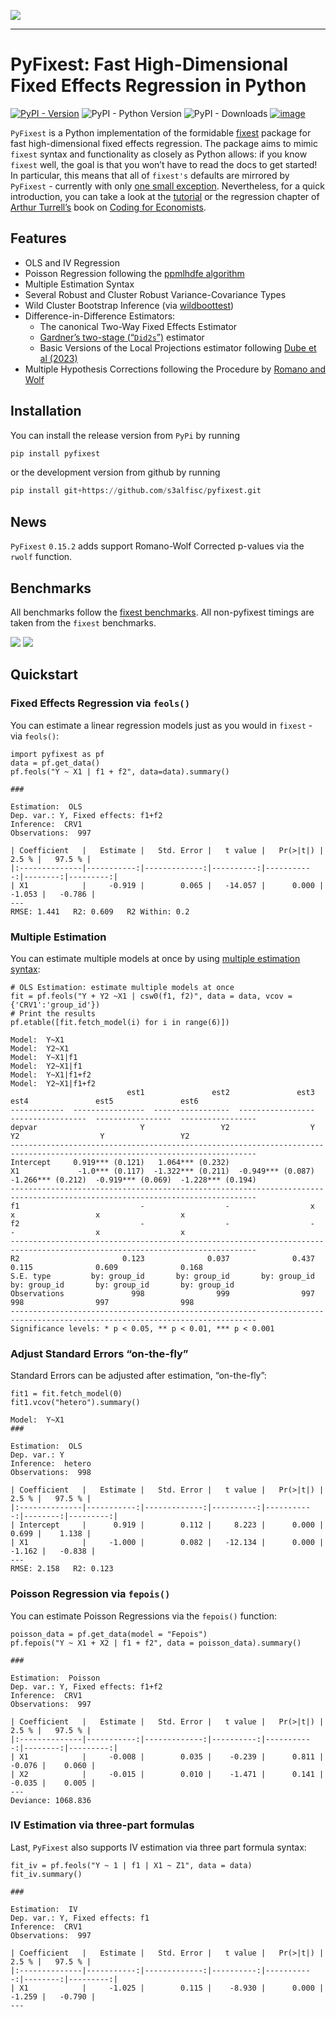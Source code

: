 ![](figures/pyfixest-logo.png)

------------------------------------------------------------------------

# PyFixest: Fast High-Dimensional Fixed Effects Regression in Python

[![PyPI -
Version](https://img.shields.io/pypi/v/pyfixest.svg)](https://pypi.org/project/pyfixest/)
![PyPI - Python
Version](https://img.shields.io/pypi/pyversions/pyfixest.svg) ![PyPI -
Downloads](https://img.shields.io/pypi/dm/pyfixest.png)
[![image](https://codecov.io/gh/s3alfisc/pyfixest/branch/master/graph/badge.svg)](https://codecov.io/gh/s3alfisc/pyfixest)

`PyFixest` is a Python implementation of the formidable
[fixest](https://github.com/lrberge/fixest) package for fast
high-dimensional fixed effects regression. The package aims to mimic
`fixest` syntax and functionality as closely as Python allows: if you
know `fixest` well, the goal is that you won't have to read the docs to
get started! In particular, this means that all of `fixest's` defaults
are mirrored by `PyFixest` - currently with only [one small
exception](https://github.com/s3alfisc/pyfixest/issues/260).
Nevertheless, for a quick introduction, you can take a look at the
[tutorial](https://s3alfisc.github.io/pyfixest/quickstart/) or the
regression chapter of [Arthur Turrell's](https://github.com/aeturrell)
book on [Coding for
Economists](https://aeturrell.github.io/coding-for-economists/econmt-regression.html#imports).

## Features

-   OLS and IV Regression
-   Poisson Regression following the [ppmlhdfe algorithm](https://journals.sagepub.com/doi/full/10.1177/1536867X20909691)
-   Multiple Estimation Syntax
-   Several Robust and Cluster Robust Variance-Covariance Types
-   Wild Cluster Bootstrap Inference (via
    [wildboottest](https://github.com/s3alfisc/wildboottest))
-   Difference-in-Difference Estimators:
    -   The canonical Two-Way Fixed Effects Estimator
    -   [Gardner's two-stage
        ("`Did2s`")](https://jrgcmu.github.io/2sdd_current.pdf)
        estimator
    -   Basic Versions of the Local Projections estimator following
        [Dube et al (2023)](https://www.nber.org/papers/w31184)
- Multiple Hypothesis Corrections following the Procedure by [Romano and Wolf](https://journals.sagepub.com/doi/pdf/10.1177/1536867X20976314)

## Installation

You can install the release version from `PyPi` by running

``` py
pip install pyfixest
```

or the development version from github by running

``` py
pip install git+https://github.com/s3alfisc/pyfixest.git
```

## News

`PyFixest` `0.15.2` adds support Romano-Wolf Corrected p-values via the `rwolf` function.

## Benchmarks

All benchmarks follow the [fixest
benchmarks](https://github.com/lrberge/fixest/tree/master/_BENCHMARK).
All non-pyfixest timings are taken from the `fixest` benchmarks.

![](figures/benchmarks_ols.svg)
![](figures/benchmarks_poisson.svg)

## Quickstart

### Fixed Effects Regression via `feols()`

You can estimate a linear regression models just as you would in
`fixest` - via `feols()`:

::: {.cell execution_count="1"}
``` .python
import pyfixest as pf
data = pf.get_data()
pf.feols("Y ~ X1 | f1 + f2", data=data).summary()
```

::: {.cell-output .cell-output-display}
```{=html}
            <div id="QL9rAO"></div>
            <script type="text/javascript" data-lets-plot-script="library">
                if(!window.letsPlotCallQueue) {
                    window.letsPlotCallQueue = [];
                };
                window.letsPlotCall = function(f) {
                    window.letsPlotCallQueue.push(f);
                };
                (function() {
                    var script = document.createElement("script");
                    script.type = "text/javascript";
                    script.src = "https://cdn.jsdelivr.net/gh/JetBrains/lets-plot@v4.2.0/js-package/distr/lets-plot.min.js";
                    script.onload = function() {
                        window.letsPlotCall = function(f) {f();};
                        window.letsPlotCallQueue.forEach(function(f) {f();});
                        window.letsPlotCallQueue = [];

                    };
                    script.onerror = function(event) {
                        window.letsPlotCall = function(f) {};    // noop
                        window.letsPlotCallQueue = [];
                        var div = document.createElement("div");
                        div.style.color = 'darkred';
                        div.textContent = 'Error loading Lets-Plot JS';
                        document.getElementById("QL9rAO").appendChild(div);
                    };
                    var e = document.getElementById("QL9rAO");
                    e.appendChild(script);
                })()
            </script>

```
:::

::: {.cell-output .cell-output-stdout}
    ###

    Estimation:  OLS
    Dep. var.: Y, Fixed effects: f1+f2
    Inference:  CRV1
    Observations:  997

    | Coefficient   |   Estimate |   Std. Error |   t value |   Pr(>|t|) |   2.5 % |   97.5 % |
    |:--------------|-----------:|-------------:|----------:|-----------:|--------:|---------:|
    | X1            |     -0.919 |        0.065 |   -14.057 |      0.000 |  -1.053 |   -0.786 |
    ---
    RMSE: 1.441   R2: 0.609   R2 Within: 0.2
:::
:::

### Multiple Estimation

You can estimate multiple models at once by using [multiple estimation
syntax](https://aeturrell.github.io/coding-for-economists/econmt-regression.html#multiple-regression-models):

::: {.cell execution_count="2"}
``` .python
# OLS Estimation: estimate multiple models at once
fit = pf.feols("Y + Y2 ~X1 | csw0(f1, f2)", data = data, vcov = {'CRV1':'group_id'})
# Print the results
pf.etable([fit.fetch_model(i) for i in range(6)])
```

::: {.cell-output .cell-output-stdout}
    Model:  Y~X1
    Model:  Y2~X1
    Model:  Y~X1|f1
    Model:  Y2~X1|f1
    Model:  Y~X1|f1+f2
    Model:  Y2~X1|f1+f2
                              est1               est2               est3               est4               est5               est6
    ------------  ----------------  -----------------  -----------------  -----------------  -----------------  -----------------
    depvar                       Y                 Y2                  Y                 Y2                  Y                 Y2
    -----------------------------------------------------------------------------------------------------------------------------
    Intercept     0.919*** (0.121)   1.064*** (0.232)
    X1             -1.0*** (0.117)  -1.322*** (0.211)  -0.949*** (0.087)  -1.266*** (0.212)  -0.919*** (0.069)  -1.228*** (0.194)
    -----------------------------------------------------------------------------------------------------------------------------
    f1                           -                  -                  x                  x                  x                  x
    f2                           -                  -                  -                  -                  x                  x
    -----------------------------------------------------------------------------------------------------------------------------
    R2                       0.123              0.037              0.437              0.115              0.609              0.168
    S.E. type         by: group_id       by: group_id       by: group_id       by: group_id       by: group_id       by: group_id
    Observations               998                999                997                998                997                998
    -----------------------------------------------------------------------------------------------------------------------------
    Significance levels: * p < 0.05, ** p < 0.01, *** p < 0.001
:::
:::

### Adjust Standard Errors "on-the-fly"

Standard Errors can be adjusted after estimation, "on-the-fly":

::: {.cell execution_count="3"}
``` .python
fit1 = fit.fetch_model(0)
fit1.vcov("hetero").summary()
```

::: {.cell-output .cell-output-stdout}
    Model:  Y~X1
    ###

    Estimation:  OLS
    Dep. var.: Y
    Inference:  hetero
    Observations:  998

    | Coefficient   |   Estimate |   Std. Error |   t value |   Pr(>|t|) |   2.5 % |   97.5 % |
    |:--------------|-----------:|-------------:|----------:|-----------:|--------:|---------:|
    | Intercept     |      0.919 |        0.112 |     8.223 |      0.000 |   0.699 |    1.138 |
    | X1            |     -1.000 |        0.082 |   -12.134 |      0.000 |  -1.162 |   -0.838 |
    ---
    RMSE: 2.158   R2: 0.123
:::
:::

### Poisson Regression via `fepois()`

You can estimate Poisson Regressions via the `fepois()` function:

::: {.cell execution_count="4"}
``` .python
poisson_data = pf.get_data(model = "Fepois")
pf.fepois("Y ~ X1 + X2 | f1 + f2", data = poisson_data).summary()
```

::: {.cell-output .cell-output-stdout}
    ###

    Estimation:  Poisson
    Dep. var.: Y, Fixed effects: f1+f2
    Inference:  CRV1
    Observations:  997

    | Coefficient   |   Estimate |   Std. Error |   t value |   Pr(>|t|) |   2.5 % |   97.5 % |
    |:--------------|-----------:|-------------:|----------:|-----------:|--------:|---------:|
    | X1            |     -0.008 |        0.035 |    -0.239 |      0.811 |  -0.076 |    0.060 |
    | X2            |     -0.015 |        0.010 |    -1.471 |      0.141 |  -0.035 |    0.005 |
    ---
    Deviance: 1068.836
:::
:::

### IV Estimation via three-part formulas

Last, `PyFixest` also supports IV estimation via three part formula
syntax:

::: {.cell execution_count="5"}
``` .python
fit_iv = pf.feols("Y ~ 1 | f1 | X1 ~ Z1", data = data)
fit_iv.summary()
```

::: {.cell-output .cell-output-stdout}
    ###

    Estimation:  IV
    Dep. var.: Y, Fixed effects: f1
    Inference:  CRV1
    Observations:  997

    | Coefficient   |   Estimate |   Std. Error |   t value |   Pr(>|t|) |   2.5 % |   97.5 % |
    |:--------------|-----------:|-------------:|----------:|-----------:|--------:|---------:|
    | X1            |     -1.025 |        0.115 |    -8.930 |      0.000 |  -1.259 |   -0.790 |
    ---
:::
:::
